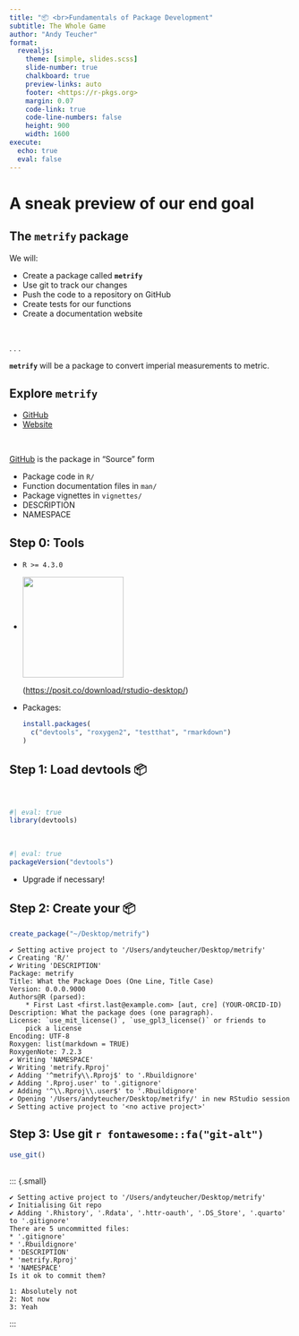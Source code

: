 ```yaml
---
title: "📦 <br>Fundamentals of Package Development"
subtitle: The Whole Game 
author: "Andy Teucher"
format:
  revealjs: 
    theme: [simple, slides.scss]
    slide-number: true
    chalkboard: true
    preview-links: auto
    footer: <https://r-pkgs.org>
    margin: 0.07
    code-link: true
    code-line-numbers: false
    height: 900
    width: 1600
execute:
  echo: true
  eval: false
---
```


# A sneak preview of our end goal

## The **`metrify`** package

We will:

- Create a package called **`metrify`**
- Use git to track our changes
- Push the code to a repository on GitHub
- Create tests for our functions
- Create a documentation website

\

. . .

**`metrify`** will be a package to convert imperial measurements to metric.

## Explore **`metrify`**

- [GitHub](https://github.com/ateucher/metrify)
- [Website](https://ateucher.github.io/metrify/)

\

[GitHub](https://github.com/ateucher/metrify) is the package in "Source" form

- Package code in `R/`
- Function documentation files in `man/` 
- Package vignettes in `vignettes/`
- DESCRIPTION
- NAMESPACE

## Step 0: Tools

- `R >= 4.3.0`

- ![](img/RStudio-Logo-Flat.png){style="vertical-align: middle;" width="180"}

  (<https://posit.co/download/rstudio-desktop/>)

- Packages: 

  ```r
  install.packages(
    c("devtools", "roxygen2", "testthat", "rmarkdown")
  )
  ```

## Step 1: Load devtools 📦

\
```r
#| eval: true
library(devtools)
```
\
```r
#| eval: true
packageVersion("devtools")
```

- Upgrade if necessary!

## Step 2: Create your 📦 

```r
create_package("~/Desktop/metrify")
```

::: {.small}

```
✔ Setting active project to '/Users/andyteucher/Desktop/metrify'
✔ Creating 'R/'
✔ Writing 'DESCRIPTION'
Package: metrify
Title: What the Package Does (One Line, Title Case)
Version: 0.0.0.9000
Authors@R (parsed):
    * First Last <first.last@example.com> [aut, cre] (YOUR-ORCID-ID)
Description: What the package does (one paragraph).
License: `use_mit_license()`, `use_gpl3_license()` or friends to
    pick a license
Encoding: UTF-8
Roxygen: list(markdown = TRUE)
RoxygenNote: 7.2.3
✔ Writing 'NAMESPACE'
✔ Writing 'metrify.Rproj'
✔ Adding '^metrify\\.Rproj$' to '.Rbuildignore'
✔ Adding '.Rproj.user' to '.gitignore'
✔ Adding '^\\.Rproj\\.user$' to '.Rbuildignore'
✔ Opening '/Users/andyteucher/Desktop/metrify/' in new RStudio session
✔ Setting active project to '<no active project>'
```
:::

## Step 3: Use git `r fontawesome::fa("git-alt")`

```r
use_git()
```
\
::: {.small}

```
✔ Setting active project to '/Users/andyteucher/Desktop/metrify'
✔ Initialising Git repo
✔ Adding '.Rhistory', '.Rdata', '.httr-oauth', '.DS_Store', '.quarto' to '.gitignore'
There are 5 uncommitted files:
* '.gitignore'
* '.Rbuildignore'
* 'DESCRIPTION'
* 'metrify.Rproj'
* 'NAMESPACE'
Is it ok to commit them?

1: Absolutely not
2: Not now
3: Yeah
```
:::
